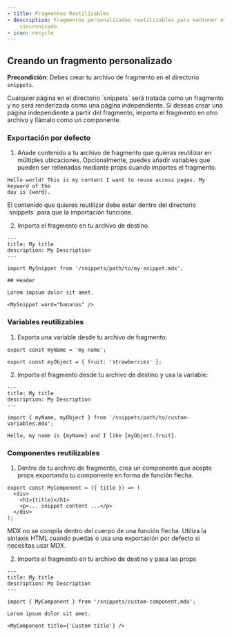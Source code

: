 ```yaml
---
- title: Fragmentos Reutilizables
- description: Fragmentos personalizados reutilizables para mantener el contenido
    sincronizado
- icon: recycle
---
```



<SnippetIntro />

## Creando un fragmento personalizado

**Precondición**: Debes crear tu archivo de fragmento en el directorio `snippets`.

<Note>
  Cualquier página en el directorio `snippets` será tratada como un fragmento y no
  será renderizada como una página independiente. Si deseas crear una página
  independiente a partir del fragmento, importa el fragmento en otro archivo y
  llámalo como un componente.
</Note>

### Exportación por defecto

1. Añade contenido a tu archivo de fragmento que quieras reutilizar en múltiples
   ubicaciones. Opcionalmente, puedes añadir variables que pueden ser rellenadas
   mediante props cuando importes el fragmento.

```mdx snippets/my-snippet.mdx
Hello world! This is my content I want to reuse across pages. My keyword of the
day is {word}.
```

<Warning>
  El contenido que quieres reutilizar debe estar dentro del directorio `snippets` para
  que la importación funcione.
</Warning>

2. Importa el fragmento en tu archivo de destino.

```mdx destination-file.mdx
---
title: My title
description: My Description
---

import MySnippet from '/snippets/path/to/my-snippet.mdx';

## Header

Lorem impsum dolor sit amet.

<MySnippet word="bananas" />
```

### Variables reutilizables

1. Exporta una variable desde tu archivo de fragmento:

```mdx snippets/path/to/custom-variables.mdx
export const myName = 'my name';

export const myObject = { fruit: 'strawberries' };
```

2. Importa el fragmento desde tu archivo de destino y usa la variable:

```mdx destination-file.mdx
---
title: My title
description: My Description
---

import { myName, myObject } from '/snippets/path/to/custom-variables.mdx';

Hello, my name is {myName} and I like {myObject.fruit}.
```

### Componentes reutilizables

1. Dentro de tu archivo de fragmento, crea un componente que acepte props
   exportando tu componente en forma de función flecha.

```mdx snippets/custom-component.mdx
export const MyComponent = ({ title }) => (
  <div>
    <h1>{title}</h1>
    <p>... snippet content ...</p>
  </div>
);
```

<Warning>
  MDX no se compila dentro del cuerpo de una función flecha. Utiliza la sintaxis
  HTML cuando puedas o usa una exportación por defecto si necesitas usar MDX.
</Warning>

2. Importa el fragmento en tu archivo de destino y pasa las props

```mdx destination-file.mdx
---
title: My title
description: My Description
---

import { MyComponent } from '/snippets/custom-component.mdx';

Lorem ipsum dolor sit amet.

<MyComponent title={'Custom title'} />
```

